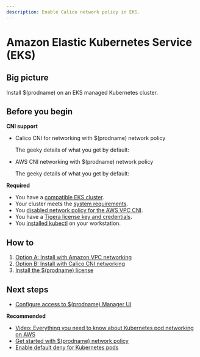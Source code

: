 ```yaml
---
description: Enable Calico network policy in EKS.
---
```



# Amazon Elastic Kubernetes Service (EKS)

## Big picture

Install $(prodname) on an EKS managed Kubernetes cluster.

## Before you begin

**CNI support**

- Calico CNI for networking with $(prodname) network policy

  The geeky details of what you get by default:

  <GeekDetails
    prodname='$(prodname)'
    details='Policy:Calico,IPAM:Calico,CNI:Calico,Overlay:IPIP,Routing:BGP,Datastore:Kubernetes'
  />

- AWS CNI networking with $(prodname) network policy

  The geeky details of what you get by default:

  <GeekDetails
    prodname='$(prodname)'
    details='Policy:Calico,IPAM:AWS,CNI:AWS,Overlay:No,Routing:VPC Native,Datastore:Kubernetes'
  />

**Required**

* You have a [compatible EKS cluster](../compatibility.mdx#eks).
* Your cluster meets the [system requirements](requirements.mdx).
* You [disabled network policy for the AWS VPC CNI](https://docs.aws.amazon.com/eks/latest/userguide/network-policy-disable.html).
* You have a [Tigera license key and credentials](calico-enterprise.mdx).
* You [installed kubectl](https://kubernetes.io/docs/tasks/tools/install-kubectl/) on your workstation.

## How to

1. [Option A: Install with Amazon VPC networking](#install-eks-with-amazon-vpc-networking)
1. [Option B: Install with Calico CNI networking](#install-eks-with-calico-networking)
1. [Install the $(prodname) license](#install-the-calico-enterprise-license)

<InstallEKS clusterType='standalone' />

## Next steps

- [Configure access to $(prodname) Manager UI](../../operations/cnx/access-the-manager.mdx)

**Recommended**

- [Video: Everything you need to know about Kubernetes pod networking on AWS](https://www.projectcalico.org/everything-you-need-to-know-about-kubernetes-pod-networking-on-aws/)
- [Get started with $(prodname) network policy](../../network-policy/beginners/calico-network-policy.mdx)
- [Enable default deny for Kubernetes pods](../../network-policy/beginners/kubernetes-default-deny.mdx)
